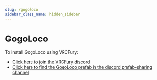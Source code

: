 ---
slug: /gogoloco
sidebar_class_name: hidden_sidebar
---

# GogoLoco

To install GogoLoco using VRCFury:
* [Click here to join the VRCFury discord](https://vrcfury.com/discord)
* [Click here to find the GogoLoco prefab in the discord prefab-sharing channel](https://discord.com/channels/1001423276553285653/1142999207867859034/1142999207867859034)
